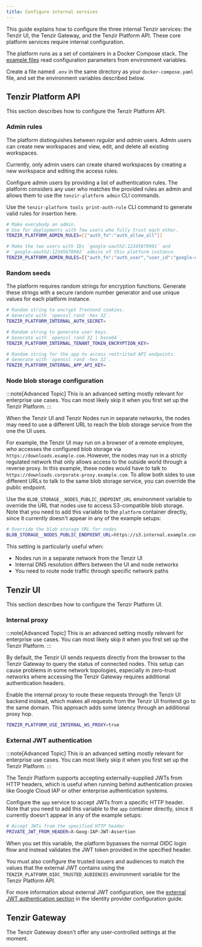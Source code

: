 ```yaml
---
title: Configure internal services
---
```


This guide explains how to configure the three internal Tenzir services: the Tenzir UI,
the Tenzir Gateway, and the Tenzir Platform API. These core platform services require
internal configuration.

The platform runs as a set of containers in a Docker Compose stack. The
[example files](https://github.com/tenzir/platform/tree/main/examples) read
configuration parameters from environment variables.

Create a file named `.env` in the same directory as your `docker-compose.yaml` file,
and set the environment variables described below.

## Tenzir Platform API

This section describes how to configure the Tenzir Platform API.

### Admin rules

The platform distinguishes between _regular_ and _admin_ users. Admin users can
create new workspaces and view, edit, and delete all existing workspaces.

Currently, only admin users can create shared workspaces by creating a new workspace
and editing the access rules.

Configure admin users by providing a list of authentication rules. The platform
considers any user who matches the provided rules an admin and allows them to use
the `tenzir-platform admin` CLI commands.

Use the `tenzir-platform tools print-auth-rule` CLI command to generate valid rules
for insertion here.

```sh
# Make everybody an admin.
# Use for deployments with few users who fully trust each other.
TENZIR_PLATFORM_ADMIN_RULES=[{"auth_fn":"auth_allow_all"}]

# Make the two users with IDs `google-oauth2:12345678901` and
# `google-oauth2:12345678902` admins of this platform instance.
TENZIR_PLATFORM_ADMIN_RULES=[{"auth_fn":"auth_user","user_id":"google-oauth2:12345678901"}, {"auth_fn":"auth_user","user_id":"google-oauth2:12345678902"}]
```

### Random seeds

The platform requires random strings for encryption functions. Generate these strings
with a secure random number generator and use unique values for each platform instance.

```sh
# Random string to encrypt frontend cookies.
# Generate with `openssl rand -hex 32`.
TENZIR_PLATFORM_INTERNAL_AUTH_SECRET=

# Random string to generate user keys.
# Generate with `openssl rand 32 | base64`.
TENZIR_PLATFORM_INTERNAL_TENANT_TOKEN_ENCRYPTION_KEY=

# Random string for the app to access restricted API endpoints.
# Generate with `openssl rand -hex 32`.
TENZIR_PLATFORM_INTERNAL_APP_API_KEY=
```

### Node blob storage configuration

:::note[Advanced Topic]
This is an advanced setting mostly relevant for enterprise use cases.
You can most likely skip it when you first set up the Tenzir Platform.
:::

When the Tenzir UI and Tenzir Nodes run in separate networks, the nodes may need to use a
different URL to reach the blob storage service from the one the UI uses.

For example, the Tenzir UI may run on a browser of a remote employee, who
accesses the configured blob storage via `https://downloads.example.com`.
However, the nodes may run in a strictly regulated network that only allows
access to the outside world through a reverse proxy. In this example, these
nodes would have to talk to `https://downloads.corporate-proxy.example.com`.
To allow both sides to use different URLs to talk to the same blob storage
service, you can override the public endpoint.

Use the `BLOB_STORAGE__NODES_PUBLIC_ENDPOINT_URL` environment variable to
override the URL that nodes use to access S3-compatible blob storage.
Note that you need to add this variable to the `platform` container directly,
since it currently doesn't appear in any of the example setups:

```sh
# Override the blob storage URL for nodes
BLOB_STORAGE__NODES_PUBLIC_ENDPOINT_URL=https://s3.internal.example.com
```

This setting is particularly useful when:

- Nodes run in a separate network from the Tenzir UI
- Internal DNS resolution differs between the UI and node networks
- You need to route node traffic through specific network paths

## Tenzir UI

This section describes how to configure the Tenzir Platform UI.

### Internal proxy

:::note[Advanced Topic]
This is an advanced setting mostly relevant for enterprise use cases.
You can most likely skip it when you first set up the Tenzir Platform.
:::

By default, the Tenzir UI sends requests directly from the browser to the Tenzir Gateway
to query the status of connected nodes. This setup can cause problems in some network
topologies, especially in zero-trust networks where accessing the Tenzir Gateway
requires additional authentication headers.

Enable the internal proxy to route these requests through the Tenzir UI backend
instead, which makes all requests from the Tenzir UI frontend go to the same domain.
This approach adds some latency through an additional proxy hop.

```sh
TENZIR_PLATFORM_USE_INTERNAL_WS_PROXY=true
```

### External JWT authentication

:::note[Advanced Topic]
This is an advanced setting mostly relevant for enterprise use cases.
You can most likely skip it when you first set up the Tenzir Platform.
:::

The Tenzir Platform supports accepting externally-supplied JWTs from HTTP
headers, which is useful when running behind authentication proxies like
Google Cloud IAP or other enterprise authentication systems.

Configure the `app` service to accept JWTs from a specific HTTP header.
Note that you need to add this variable to the `app` container directly,
since it currently doesn't appear in any of the example setups:

```sh
# Accept JWTs from the specified HTTP header
PRIVATE_JWT_FROM_HEADER=X-Goog-IAP-JWT-Assertion
```

When you set this variable, the platform bypasses the normal OIDC login flow
and instead validates the JWT token provided in the specified header.

You must also configure the trusted issuers and audiences to match the values
that the external JWT contains using the `TENZIR_PLATFORM_OIDC_TRUSTED_AUDIENCES`
environment variable for the Tenzir Platform API.

For more information about external JWT configuration, see the
[external JWT authentication section](/guides/platform-setup/configure-identity-provider#external-jwt-authentication)
in the identity provider configuration guide.

## Tenzir Gateway

The Tenzir Gateway doesn't offer any user-controlled settings at the moment.
